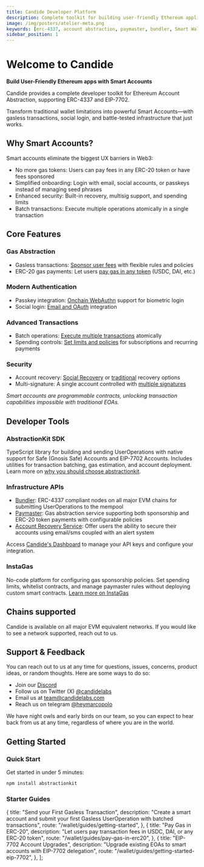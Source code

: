 ```yaml
---
title: Candide Developer Platform
description: Complete toolkit for building user-friendly Ethereum applications with Smart Accounts. Features ERC-4337 and EIP-7702 support, gas abstraction, social login, and advanced transaction capabilities
image: /img/posters/atelier-meta.png
keywords: [erc-4337, account abstraction, paymaster, bundler, Smart Wallets]
sidebar_position: 1
---
```

# Welcome to Candide

**Build User-Friendly Ethereum apps with Smart Accounts**

Candide provides a complete developer toolkit for Ethereum Account Abstraction, supporting ERC-4337 and EIP-7702.

Transform traditional wallet limitations into powerful Smart Accounts—with gasless transactions, social login, and battle-tested infrastructure that just works.

## Why Smart Accounts?

Smart accounts eliminate the biggest UX barriers in Web3:
- No more gas tokens: Users can pay fees in any ERC-20 token or have fees sponsored
- Simplified onboarding: Login with email, social accounts, or passkeys instead of managing seed phrases  
- Enhanced security: Built-in recovery, multisig support, and spending limits
- Batch transactions: Execute multiple operations atomically in a single transaction

## Core Features

### Gas Abstraction
- Gasless transactions: [Sponsor user fees](/wallet/guides/send-gasless-tx/) with flexible rules and policies
- ERC-20 gas payments: Let users [pay gas in any token](/wallet/guides/pay-gas-in-erc20/) (USDC, DAI, etc.)

### Modern Authentication
- Passkey integration: [Onchain WebAuthn](/wallet/plugins/passkeys/) support for biometric login
- Social login: [Email and OAuth](/wallet/guides/authentication/#social--email) integration

### Advanced Transactions  
- Batch operations: [Execute multiple transactions](/wallet/guides/getting-started/#step-4-create-useroperation) atomically
- Spending controls: [Set limits and policies](/wallet/plugins/allowance) for subscriptions and recurring payments

### Security
- Account recovery: [Social Recovery](/wallet/plugins/recovery-with-guardians) or [traditional](/wallet/recovery/auth-api/) recovery options
- Multi-signature: A single account controlled with [multiple signatures](/wallet/guides/multisig/)

*Smart accounts are programmable contracts, unlocking transaction capabilities impossible with traditional EOAs.*

## Developer Tools

### AbstractionKit SDK
TypeScript library for building and sending UserOperations with native support for Safe (Gnosis Safe) Accounts and EIP-7702 Accounts. 
Includes utilities for transaction batching, gas estimation, and account deployment. Learn more on [why you should 
choose abstractionkit](/wallet/abstractionkit/introduction/).

### Infrastructure APIs
- [Bundler](/wallet/bundler/rpc-methods/): ERC-4337 compliant nodes on all major EVM chains for submitting UserOperations to the mempool
- [Paymaster](/wallet/paymaster/rpc-methods/): Gas abstraction service supporting both sponsorship and ERC-20 token payments with configurable policies
- [Account Recovery Service](/wallet/recovery/overview/): Offer users the ability to secure their accounts using email/sms coupled with an alert system

Access [Candide's Dashboard](https://dashboard.candide.dev) to manage your API keys and configure your integration.

### InstaGas  
No-code platform for configuring gas sponsorship policies. Set spending limits, whitelist contracts, and manage paymaster rules without deploying custom smart contracts.
[Learn more on InstaGas](/instagas/overview/)

## Chains supported

Candide is available on all major EVM equivalent networks. If you would like to see a network supported, reach out to us.


<NetworkList />

## Support & Feedback

You can reach out to us at any time for questions, issues, concerns, product ideas, or random thoughts. Here are some ways to do so:

- Join our [Discord](https://discord.gg/7R4g9XcxDQ)
- Follow us on Twitter (X) [@candidelabs](https://twitter.com/candidelabs)
- Email us at team@candidelabs.com
- Reach us on telegram [@heymarcopolo](https://t.me/heymarcopolo)

We have night owls and early birds on our team, so you can expect to hear back from us at any time, regardless of where you are in the world.

## Getting Started


### Quick Start

Get started in under 5 minutes:

```bash
npm install abstractionkit
```

### Starter Guides
  {
    title: "Send your First Gasless Transaction",
    description:
      "Create a smart account and submit your first Gasless UserOperation with batched transactions",
    route: "/wallet/guides/getting-started",
  },
  {
    title: "Pay Gas in ERC-20",
    description:
      "Let users pay transaction fees in USDC, DAI, or any ERC-20 token",
    route: "/wallet/guides/pay-gas-in-erc20",
  },
  {
    title: "EIP-7702 Account Upgrades",
    description:
      "Upgrade existing EOAs to smart accounts with EIP-7702 delegation",
    route: "/wallet/guides/getting-started-eip-7702",
  },
];

<CardList items={GETTING_STARTED_ITEMS} />

